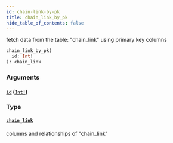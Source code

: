 ```yaml
---
id: chain-link-by-pk
title: chain_link_by_pk
hide_table_of_contents: false
---
```


fetch data from the table: "chain_link" using primary key columns

```graphql
chain_link_by_pk(
  id: Int!
): chain_link
```

### Arguments

#### [`id`](#) ([`Int!`](/07-graphql/scalars/int))

### Type

#### [`chain_link`](/07-graphql/objects/chain-link)

columns and relationships of "chain_link"
